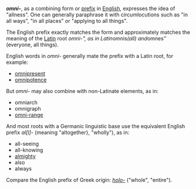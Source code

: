 '''''omni-''''', as a combining form or [[Prefix (linguistics)|prefix]] in [[English language | English]], expresses the idea of "allness". One can generally paraphrase it with circumlocutions such as "in all ways", "in all places" or "applying to all things".

The English prefix exactly matches the form and approximately matches the meaning of the [[Latin]] root ''omni-", as in Latin ''omnis'' (all) and ''omnes'' (everyone, all things).

English words in ''omni-'' generally mate the prefix with a Latin root, for example:
* [[omnipresence | omnipresent]]
* [[omnipotence]]

But ''omni-'' may also combine with non-Latinate elements, as in:
* omniarch
* omnigraph
* [[VHF omnidirectional range|omni-range]]

And most roots with a Germanic linguistic base use the equivalent English prefix ''al[l]-'' (meaning "altogether}, "wholly"), as in:
* all-seeing
* all-knowing
* [[almighty]]
* also
* always

Compare the English prefix of Greek origin: ''[[holo-]]'' ("whole", "entire").

{{ling-stub}}